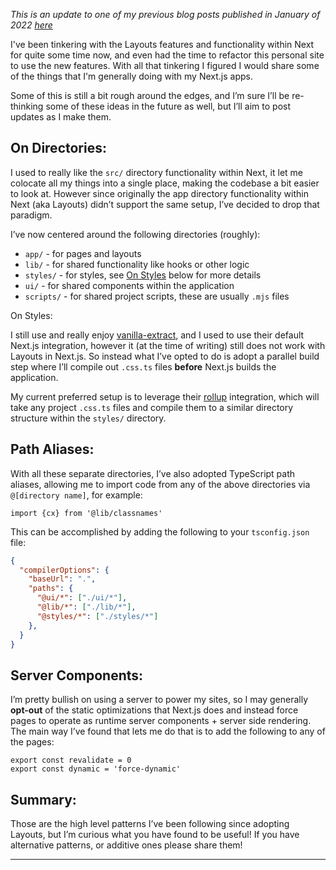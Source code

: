 _This is an update to one of my previous blog posts published in January of 2022 [here](/blog/2022/january/my-opinionated-nextjs-setup)_

I've been tinkering with the Layouts features and functionality within Next for quite some time now, and even had the time to refactor this personal site to use the new features. With all that tinkering I figured I would share some of the things that I'm generally doing with my Next.js apps. 

Some of this is still a bit rough around the edges, and I’m sure I’ll be re-thinking some of these ideas in the future as well, but I’ll aim to post updates as I make them.

## On Directories:

I used to really like the `src/` directory functionality within Next, it let me colocate all my things into a single place, making the codebase a bit easier to look at. However since originally the app directory functionality within Next (aka Layouts) didn’t support the same setup, I’ve decided to drop that paradigm.

I’ve now centered around the following directories (roughly):

- `app/` - for pages and layouts
- `lib/` - for shared functionality like hooks or other logic
- `styles/` - for styles, see [On Styles](#on-styles) below for more details
- `ui/` - for shared components within the application
- `scripts/` - for shared project scripts, these are usually `.mjs` files

<Heading is="h2" variant="h2" id="on-styles">On Styles:</Heading>

I still use and really enjoy [vanilla-extract]([https://vanilla-extract.style/](https://vanilla-extract.style/)), and I used to use their default Next.js integration, however it (at the time of writing) still does not work with Layouts in Next.js. So instead what I’ve opted to do is adopt a parallel build step where I’ll compile out `.css.ts` files **before** Next.js builds the application.

My current preferred setup is to leverage their [rollup]([https://vanilla-extract.style/documentation/integrations/rollup/](https://vanilla-extract.style/documentation/integrations/rollup/)) integration, which will take any project `.css.ts` files and compile them to a similar directory structure within the `styles/` directory.

## Path Aliases:

With all these separate directories, I’ve also adopted TypeScript path aliases, allowing me to import code from any of the above directories via `@[directory name]`, for example:

```tsx
import {cx} from '@lib/classnames'
```

This can be accomplished by adding the following to your `tsconfig.json` file:

```json
{
  "compilerOptions": {
    "baseUrl": ".",
    "paths": {
      "@ui/*": ["./ui/*"],
      "@lib/*": ["./lib/*"],
      "@styles/*": ["./styles/*"]
    },
  }
}
```

## Server Components:

I’m pretty bullish on using a server to power my sites, so I may generally **opt-out** of the static optimizations that Next.js does and instead force pages to operate as runtime server components + server side rendering. The main way I’ve found that lets me do that is to add the following to any of the pages:

```tsx
export const revalidate = 0
export const dynamic = 'force-dynamic'
```

## Summary:

Those are the high level patterns I’ve been following since adopting Layouts, but I’m curious what you have found to be useful! If you have alternative patterns, or additive ones please share them!

<Spacer />

---

<Spacer />
